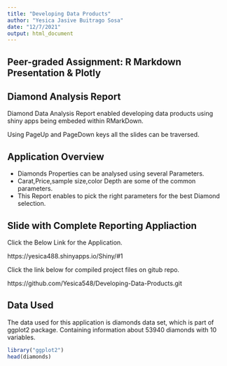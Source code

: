 ---
title: "Developing Data Products"
author: "Yesica Jasive Buitrago Sosa"
date: "12/7/2021"
output: html_document
---

## Peer-graded Assignment: R Markdown Presentation & Plotly

## Diamond Analysis Report

Diamond Data Analysis Report enabled developing data products using shiny apps being embeded within RMarkDown.

Using PageUp and PageDown keys all the slides can be traversed.

## Application Overview

- Diamonds Properties can be analysed using several Parameters.
- Carat,Price,sample size,color Depth are some of the common parameters.
- This Report enables to pick the right parameters for the best Diamond selection.


## Slide with Complete Reporting Appliaction

Click the Below Link for the Application.

https://yesica488.shinyapps.io/Shiny/#1

Click the link below for compiled project files on gitub repo.

https://github.com/Yesica548/Developing-Data-Products.git

## Data Used
The data used for this application is diamonds data set, which is part of ggplot2 package. Containing information about 53940 diamonds with 10 variables.

```{r, echo=TRUE}
library("ggplot2")
head(diamonds)
```

